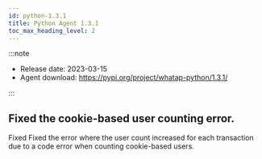 ```yaml
---
id: python-1.3.1
title: Python Agent 1.3.1
toc_max_heading_level: 2
---
```



:::note

-   Release date: 2023-03-15
-   Agent download: <https://pypi.org/project/whatap-python/1.3.1/>

:::

## Fixed the cookie-based user counting error.

<p><Status>Fixed</Status> Fixed the error where the user count increased for each transaction due to a code error when counting cookie-based users.</p>
